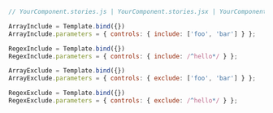```js
// YourComponent.stories.js | YourComponent.stories.jsx | YourComponent.stories.ts | YourComponent.stories.tsx

ArrayInclude = Template.bind({})
ArrayInclude.parameters = { controls: { include: ['foo', 'bar'] } };

RegexInclude = Template.bind({})
RegexInclude.parameters = { controls: { include: /^hello*/ } };

ArrayExclude = Template.bind({})
ArrayExclude.parameters = { controls: { exclude: ['foo', 'bar'] } };

RegexExclude = Template.bind({})
RegexExclude.parameters = { controls: { exclude: /^hello*/ } };
```
